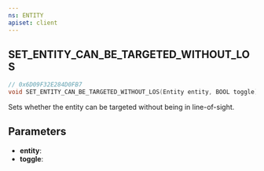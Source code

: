 ```yaml
---
ns: ENTITY
apiset: client
---
```

## SET_ENTITY_CAN_BE_TARGETED_WITHOUT_LOS

```c
// 0x6D09F32E284D0FB7
void SET_ENTITY_CAN_BE_TARGETED_WITHOUT_LOS(Entity entity, BOOL toggle);
```

Sets whether the entity can be targeted without being in line-of-sight.

## Parameters
* **entity**:
* **toggle**: